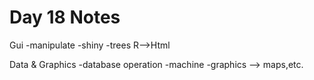 Day 18 Notes
=================
Gui
  -manipulate
  -shiny
    -trees R---->Html
  
Data & Graphics
  -database operation
  -machine
  -graphics -----> maps,etc. 